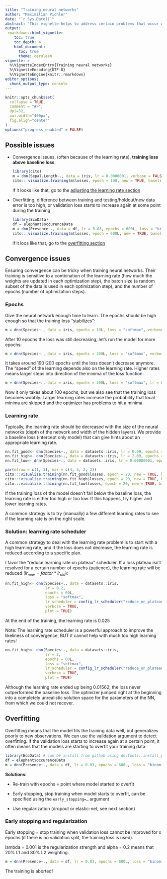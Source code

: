 ```yaml
---
title: "Training neural networks"
author: "Maximilian Pichler"
date: "`r Sys.Date()`"
abstract: "This vignette helps to address certain problems that occur when training neural networks (NN) and gives hints on how to increase the likelihood of their convergence."
output:
 rmarkdown::html_vignette:
    toc: true
    toc_depth: 4
    html_document:
      toc: true
      theme: cerulean
vignette: >
  %\VignetteIndexEntry{Training neural networks}
  %\VignetteEncoding{UTF-8}
  %\VignetteEngine{knitr::rmarkdown}
editor_options: 
  chunk_output_type: console
---
```


```r
knitr::opts_chunk$set(
  collapse = TRUE,
  comment = "#>",
  dpi=32,
  out.width="400px",
  fig.align="center"
)
options("progress_enabled" = FALSE)

```


## Possible issues

-   Convergence issues, (often because of the learning rate), **training loss above baseline loss**:

    ```r
    library(cito)
    m = dnn(Sepal.Length~., data = iris, lr = 0.0000001, verbose = FALSE, plot = FALSE)
    cito:::visualize.training(m$losses, epoch = 100, new = TRUE, baseline = m$base_loss)
    ```

    If it looks like that, go to the [adjusting the learning rate section](#lr)

-   Overfitting, difference between training and testing/holdout/new data error is too high, or validation loss starts to increase again at some point during the training

    ```r
    library(EcoData)
    df = elephant$occurenceData
    m = dnn(Presence~., data = df, lr = 0.03, epochs = 600L, loss = "binomial", validation = 0.2,  hidden = c(350L, 350L, 350L), activation = "relu", batchsize = 150L, verbose = FALSE, plot = FALSE)
    cito:::visualize.training(m$losses, epoch = 600L, new = TRUE, baseline = m$base_loss)
    ```

    if it loos like that, go to the [overfitting section](#overfitting)

## Convergence issues {#lr}

Ensuring convergence can be tricky when training neural networks. Their training is sensitive to a combination of the learning rate (how much the weights are updated in each optimization step), the batch size (a random subset of the data is used in each optimization step), and the number of epochs (number of optimization steps).

### Epochs

Give the neural network enough time to learn. The epochs should be high enough so that the training loss "stabilizes":

```r
m = dnn(Species~., data = iris, epochs = 10L, loss = "softmax", verbose=FALSE)
```

After 10 epochs the loss was still decreasing, let's run the model for more epochs:

```r
m = dnn(Species~., data = iris, epochs = 200L, loss = "softmax", verbose=FALSE)
```

It takes around 190-200 epochs until the loss doesn't decrease anymore. The "speed" of the learning depends also on the learning rate. Higher rates means larger steps into direction of the minima of the loss function:

```r
m = dnn(Species~., data = iris, epochs = 200L, loss = "softmax", lr = 0.05, verbose=FALSE)
```

Now it only takes about 100 epochs, but we also see that the training loss becomes wobbly. Larger learning rates increase the probability that local minima are skipped and the optimizer has problems to hit a minima.

### Learning rate

Typically, the learning rate should be decreased with the size of the neural networks (depth of the network and width of the hidden layers). We provide a baseline loss (intercept only model) that can give hints about an appropriate learning rate.

```r
nn.fit_good<- dnn(Species~., data = datasets::iris, lr = 0.09, epochs = 20L, loss = "softmax", verbose = FALSE, plot = FALSE)
nn.fit_high<- dnn(Species~., data = datasets::iris, lr = 2.09, epochs = 20L, loss = "softmax", verbose = FALSE, plot = FALSE)
nn.fit_low<- dnn(Species~., data = datasets::iris, lr = 0.00000001, epochs = 20L, loss = "softmax", verbose = FALSE, plot = FALSE)

par(mfrow = c(1, 3), mar = c(4, 3, 2, 2))
cito:::visualize.training(nn.fit_good$losses, epoch = 20, new = TRUE, baseline = nn.fit_good$base_loss)
cito:::visualize.training(nn.fit_high$losses, epoch = 20, new = TRUE, baseline = nn.fit_good$base_loss)
cito:::visualize.training(nn.fit_low$losses, epoch = 20, new = TRUE, baseline = nn.fit_good$base_loss)
```

If the training loss of the model doesn't fall below the baseline loss, the learning rate is either too high or too low. If this happens, try higher and lower learning rates.

A common strategy is to try (manually) a few different learning rates to see if the learning rate is on the right scale.

### Solution: learning rate scheduler

A common strategy to deal with the learning rate problem is to start with a high learning rate, and if the loss does not decrease, the learning rate is reduced according to a specific plan.

I favor the "reduce learning rate on plateau" scheduler. If a loss plateau isn't resolved for a certain number of epochs (patience), the learning rate will be reduced ($lr_{new} = factor * lr_{old}$):

```r
nn.fit_high<- dnn(Species~., data = datasets::iris, 
                  lr = 0.2, 
                  epochs = 60L, 
                  loss = "softmax",
                  lr_scheduler = config_lr_scheduler("reduce_on_plateau", patience = 5, factor = 0.5),
                  verbose = TRUE, 
                  plot = TRUE)
```

At the end of the training, the learning rate is 0.025

Note: The learning rate scheduler is a powerful approach to improve the likeliness of convergence, BUT it cannot help with much too high learning rates!

```r
nn.fit_high<- dnn(Species~., data = datasets::iris, 
                  lr = 2, 
                  epochs = 60L, 
                  loss = "softmax",
                  lr_scheduler = config_lr_scheduler("reduce_on_plateau", patience = 5, factor = 0.5),
                  verbose = TRUE, 
                  plot = TRUE)
```

Although the learning rate ended up being 0.01562, the loss never outperformed the baseline loss. The optimizer jumped right at the beginning into a completely unrealistic solution space for the parameters of the NN, from which we could not recover.

## Overfitting {#overfitting}

Overfitting means that the model fits the training data well, but generalizes poorly to new observations. We can use the validation argument to detect overfitting. If the validation loss starts to increase again at a certain point, it often means that the models are starting to overfit your training data:

```r
library(EcoData) # can be install from github using devtools::install_github(repo = "TheoreticalEcology/EcoData", dependencies = FALSE, build_vignettes = FALSE)
df = elephant$occurenceData
m = dnn(Presence~., data = df, lr = 0.03, epochs = 600L, loss = "binomial", validation = 0.2,  hidden = c(350L, 350L, 350L), activation = "relu", batchsize = 150L, verbose = FALSE, plot = TRUE)
```

**Solutions**:

-   Re-train with epochs = point where model started to overfit

-   Early stopping, stop training when model starts to overfit, can be specified using the `⁠early_stopping=…⁠` argument

-   Use regularization (dropout or elastic-net, see next section)

### Early stopping and regularization

Early stopping = stop training when validation loss cannot be improved for x epochs (if there is no validation split, the training loss is used).

lambda = 0.001 is the regularization strength and alpha = 0.2 means that 20% L1 and 80% L2 weighting.

```r
m = dnn(Presence~., data = df, lr = 0.03, epochs = 600L, loss = "binomial", validation = 0.2,  hidden = c(350L, 350L, 350L), activation = "relu", batchsize = 150L, verbose = FALSE, plot = TRUE, early_stopping = 10, lambda = 0.001, alpha = 0.2)
```

The training is aborted!
